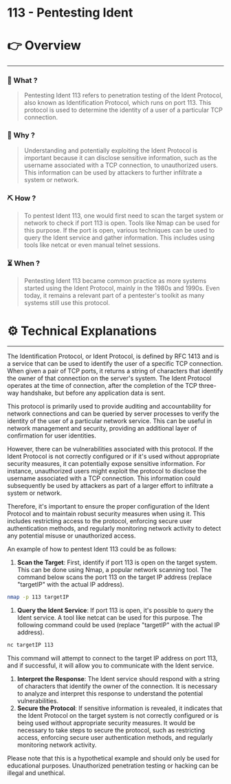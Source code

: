 # 113 - Pentesting Ident


# 👉 Overview

---

### 👀 What ?

> Pentesting Ident 113 refers to penetration testing of the Ident Protocol, also known as Identification Protocol, which runs on port 113. This protocol is used to determine the identity of a user of a particular TCP connection.
> 

### 🧐 Why ?

> Understanding and potentially exploiting the Ident Protocol is important because it can disclose sensitive information, such as the username associated with a TCP connection, to unauthorized users. This information can be used by attackers to further infiltrate a system or network.
> 

### ⛏️ How ?

> To pentest Ident 113, one would first need to scan the target system or network to check if port 113 is open. Tools like Nmap can be used for this purpose. If the port is open, various techniques can be used to query the Ident service and gather information. This includes using tools like netcat or even manual telnet sessions.
> 

### ⏳ When ?

> Pentesting Ident 113 became common practice as more systems started using the Ident Protocol, mainly in the 1980s and 1990s. Even today, it remains a relevant part of a pentester's toolkit as many systems still use this protocol.
> 

# ⚙️ Technical Explanations

---

The Identification Protocol, or Ident Protocol, is defined by RFC 1413 and is a service that can be used to identify the user of a specific TCP connection. When given a pair of TCP ports, it returns a string of characters that identify the owner of that connection on the server's system. The Ident Protocol operates at the time of connection, after the completion of the TCP three-way handshake, but before any application data is sent.

This protocol is primarily used to provide auditing and accountability for network connections and can be queried by server processes to verify the identity of the user of a particular network service. This can be useful in network management and security, providing an additional layer of confirmation for user identities.

However, there can be vulnerabilities associated with this protocol. If the Ident Protocol is not correctly configured or if it's used without appropriate security measures, it can potentially expose sensitive information. For instance, unauthorized users might exploit the protocol to disclose the username associated with a TCP connection. This information could subsequently be used by attackers as part of a larger effort to infiltrate a system or network.

Therefore, it's important to ensure the proper configuration of the Ident Protocol and to maintain robust security measures when using it. This includes restricting access to the protocol, enforcing secure user authentication methods, and regularly monitoring network activity to detect any potential misuse or unauthorized access.

An example of how to pentest Ident 113 could be as follows:

1. **Scan the Target**: First, identify if port 113 is open on the target system. This can be done using Nmap, a popular network scanning tool. The command below scans the port 113 on the target IP address (replace "targetIP" with the actual IP address).

```bash
nmap -p 113 targetIP

```

1. **Query the Ident Service**: If port 113 is open, it's possible to query the Ident service. A tool like netcat can be used for this purpose. The following command could be used (replace "targetIP" with the actual IP address).

```bash
nc targetIP 113

```

This command will attempt to connect to the target IP address on port 113, and if successful, it will allow you to communicate with the Ident service.

1. **Interpret the Response**: The Ident service should respond with a string of characters that identify the owner of the connection. It is necessary to analyze and interpret this response to understand the potential vulnerabilities.
2. **Secure the Protocol**: If sensitive information is revealed, it indicates that the Ident Protocol on the target system is not correctly configured or is being used without appropriate security measures. It would be necessary to take steps to secure the protocol, such as restricting access, enforcing secure user authentication methods, and regularly monitoring network activity.

Please note that this is a hypothetical example and should only be used for educational purposes. Unauthorized penetration testing or hacking can be illegal and unethical.
